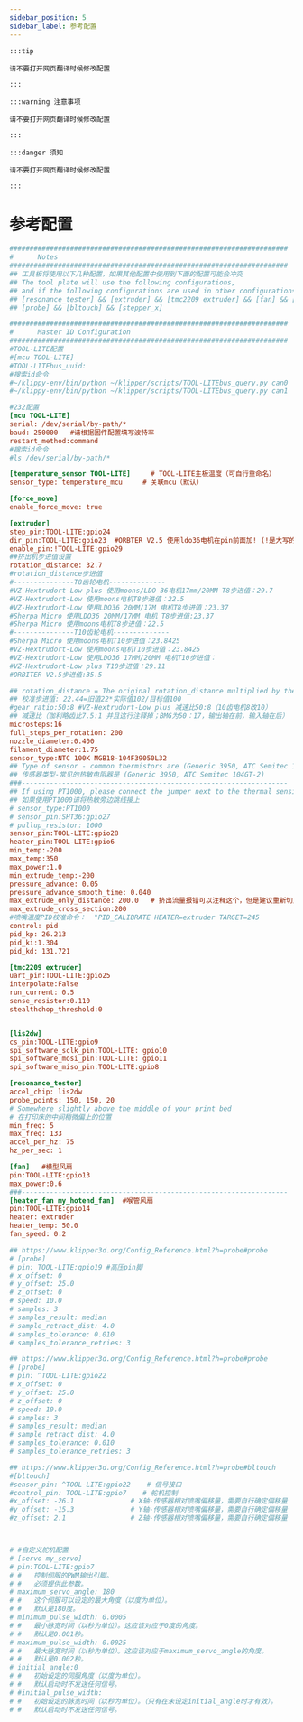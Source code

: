 ```yaml
---
sidebar_position: 5
sidebar_label: 参考配置
---
```


    :::tip

    请不要打开网页翻译时候修改配置

    :::

    :::warning 注意事项

    请不要打开网页翻译时候修改配置

    :::

    :::danger 须知

    请不要打开网页翻译时候修改配置

    :::

# 参考配置

```cfg
#####################################################################
#      Notes
#####################################################################
## 工具板将使用以下几种配置，如果其他配置中使用到下面的配置可能会冲突
## The tool plate will use the following configurations, 
## and if the following configurations are used in other configurations, conflicts may occur.
## [resonance_tester] && [extruder] && [tmc2209 extruder] && [fan] && [heater_fan my_hotend_fan]
## [probe] && [bltouch] && [stepper_x]

#####################################################################
#      Master ID Configuration
#####################################################################
#TOOL-LITE配置
#[mcu TOOL-LITE]
#TOOL-LITEbus_uuid: 
#搜索id命令
#~/klippy-env/bin/python ~/klipper/scripts/TOOL-LITEbus_query.py can0
#~/klippy-env/bin/python ~/klipper/scripts/TOOL-LITEbus_query.py can1

#232配置
[mcu TOOL-LITE]
serial: /dev/serial/by-path/*
baud: 250000   #请根据固件配置填写波特率
restart_method:command
#搜索id命令
#ls /dev/serial/by-path/*

[temperature_sensor TOOL-LITE]     # TOOL-LITE主板温度（可自行重命名）
sensor_type: temperature_mcu     # 关联mcu（默认）

[force_move]
enable_force_move: true

[extruder]
step_pin:TOOL-LITE:gpio24
dir_pin:TOOL-LITE:gpio23  #ORBTER V2.5 使用ldo36电机在pin前面加! (!是大写的）
enable_pin:!TOOL-LITE:gpio29
##挤出机步进值设置
rotation_distance: 32.7
#rotation_distance步进值
#---------------T8齿轮电机--------------    
#VZ-Hextrudort-Low plus 使用moons/LDO 36电机17mm/20MM T8步进值：29.7 
#VZ-Hextrudort-Low 使用moons电机T8步进值：22.5  
#VZ-Hextrudort-Low 使用LDO36 20MM/17M 电机T8步进值：23.37 
#Sherpa Micro 使用LDO36 20MM/17MM 电机 T8步进值:23.37
#Sherpa Micro 使用moons电机T8步进值：22.5
#---------------T10齿轮电机--------------             
#Sherpa Micro 使用moons电机T10步进值：23.8425
#VZ-Hextrudort-Low 使用moons电机T10步进值：23.8425
#VZ-Hextrudort-Low 使用LDO36 17MM/20MM 电机T10步进值：
#VZ-Hextrudort-Low plus T10步进值：29.11 
#ORBITER V2.5步进值:35.5

## rotation_distance = The original rotation_distance multiplied by the actual extrusion length divided by the requested extrusion length.
## 校准步进值: 22.44=旧值22*实际值102/目标值100
#gear_ratio:50:8 #VZ-Hextrudort-Low plus 减速比50:8（10齿电机8改10）
## 减速比（伽利略齿比7.5:1 并且这行注释掉；BMG为50：17，输出轴在前，输入轴在后）
microsteps:16
full_steps_per_rotation: 200   
nozzle_diameter:0.400
filament_diameter:1.75
sensor_type:NTC 100K MGB18-104F39050L32
## Type of sensor - common thermistors are (Generic 3950, ATC Semitec 104GT-2)
## 传感器类型-常见的热敏电阻器是 (Generic 3950, ATC Semitec 104GT-2)
###------------------------------------------------------------------
## If using PT1000, please connect the jumper next to the thermal sensitivity.
## 如果使用PT1000请将热敏旁边跳线接上
# sensor_type:PT1000
# sensor_pin:SHT36:gpio27
# pullup_resistor: 1000
sensor_pin:TOOL-LITE:gpio28
heater_pin:TOOL-LITE:gpio6
min_temp:-200
max_temp:350
max_power:1.0
min_extrude_temp:-200
pressure_advance: 0.05
pressure_advance_smooth_time: 0.040
max_extrude_only_distance: 200.0   # 挤出流量报错可以注释这个，但是建议重新切片
max_extrude_cross_section:200
#喷嘴温度PID校准命令：  "PID_CALIBRATE HEATER=extruder TARGET=245
control: pid
pid_kp: 26.213
pid_ki:1.304
pid_kd: 131.721

[tmc2209 extruder]
uart_pin:TOOL-LITE:gpio25
interpolate:False
run_current: 0.5
sense_resistor:0.110
stealthchop_threshold:0


[lis2dw]
cs_pin:TOOL-LITE:gpio9
spi_software_sclk_pin:TOOL-LITE: gpio10
spi_software_mosi_pin:TOOL-LITE: gpio11
spi_software_miso_pin:TOOL-LITE:gpio8

[resonance_tester]
accel_chip: lis2dw
probe_points: 150, 150, 20
# Somewhere slightly above the middle of your print bed
# 在打印床的中间稍微偏上的位置
min_freq: 5
max_freq: 133
accel_per_hz: 75
hz_per_sec: 1 

[fan]   #模型风扇
pin:TOOL-LITE:gpio13
max_power:0.6
###------------------------------------------------------------------
[heater_fan my_hotend_fan]  #喉管风扇
pin:TOOL-LITE:gpio14
heater: extruder
heater_temp: 50.0
fan_speed: 0.2

## https://www.klipper3d.org/Config_Reference.html?h=probe#probe
# [probe]
# pin: TOOL-LITE:gpio19 #高压pin脚
# x_offset: 0
# y_offset: 25.0
# z_offset: 0
# speed: 10.0
# samples: 3
# samples_result: median
# sample_retract_dist: 4.0
# samples_tolerance: 0.010
# samples_tolerance_retries: 3

## https://www.klipper3d.org/Config_Reference.html?h=probe#probe
# [probe]
# pin: ^TOOL-LITE:gpio22
# x_offset: 0
# y_offset: 25.0
# z_offset: 0
# speed: 10.0
# samples: 3
# samples_result: median
# sample_retract_dist: 4.0
# samples_tolerance: 0.010
# samples_tolerance_retries: 3

## https://www.klipper3d.org/Config_Reference.html?h=probe#bltouch
#[bltouch]
#sensor_pin: ^TOOL-LITE:gpio22    # 信号接口
#control_pin: TOOL-LITE:gpio7    # 舵机控制
#x_offset: -26.1              # X轴-传感器相对喷嘴偏移量，需要自行确定偏移量
#y_offset: -15.3              # Y轴-传感器相对喷嘴偏移量，需要自行确定偏移量
#z_offset: 2.1                # Z轴-传感器相对喷嘴偏移量，需要自行确定偏移量



# #自定义舵机配置
# [servo my_servo]
# pin:TOOL-LITE:gpio7
# #   控制伺服的PWM输出引脚。
# #   必须提供此参数。
# maximum_servo_angle: 180
# #   这个伺服可以设定的最大角度（以度为单位）。
# #   默认是180度。
# minimum_pulse_width: 0.0005
# #   最小脉宽时间（以秒为单位）。这应该对应于0度的角度。
# #   默认是0.001秒。
# maximum_pulse_width: 0.0025
# #   最大脉宽时间（以秒为单位）。这应该对应于maximum_servo_angle的角度。
# #   默认是0.002秒。
# initial_angle:0 
# #   初始设定的伺服角度（以度为单位）。
# #   默认启动时不发送任何信号。
# #initial_pulse_width:
# #   初始设定的脉宽时间（以秒为单位）。（只有在未设定initial_angle时才有效）。
# #   默认启动时不发送任何信号。

```